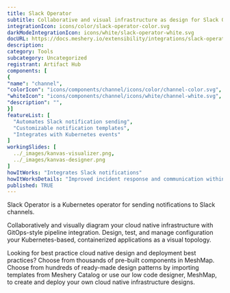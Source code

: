 ```yaml
---
title: Slack Operator
subtitle: Collaborative and visual infrastructure as design for Slack Operator
integrationIcon: icons/color/slack-operator-color.svg
darkModeIntegrationIcon: icons/white/slack-operator-white.svg
docURL: https://docs.meshery.io/extensibility/integrations/slack-operator
description: 
category: Tools
subcategory: Uncategorized
registrant: Artifact Hub
components: [
{
"name": "channel",
"colorIcon": "icons/components/channel/icons/color/channel-color.svg",
"whiteIcon": "icons/components/channel/icons/white/channel-white.svg",
"description": "",
}]
featureList: [
  "Automates Slack notification sending",
  "Customizable notification templates",
  "Integrates with Kubernetes events"
]
workingSlides: [
  ../_images/kanvas-visualizer.png,
  ../_images/kanvas-designer.png
]
howItWorks: "Integrates Slack notifications"
howItWorksDetails: "Improved incident response and communication within Kubernetes"
published: TRUE
---
```

<p>
Slack Operator is a Kubernetes operator for sending notifications to Slack channels.
</p>
<p>
    Collaboratively and visually diagram your cloud native infrastructure with GitOps-style pipeline integration. Design, test, and manage configuration your Kubernetes-based, containerized applications as a visual topology.
</p>
<p>
    Looking for best practice cloud native design and deployment best practices? Choose from thousands of pre-built components in MeshMap. Choose from hundreds of ready-made design patterns by importing templates from Meshery Catalog or use our low code designer, MeshMap, to create and deploy your own cloud native infrastructure designs.
</p>
